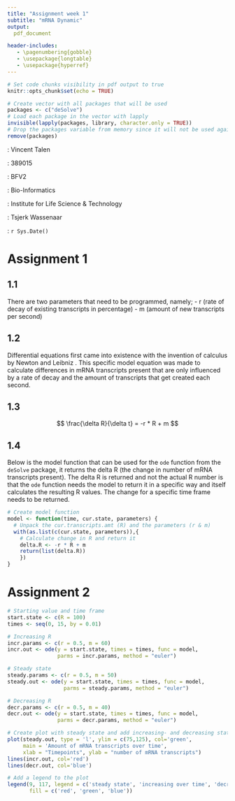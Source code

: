 ```yaml
---
title: "Assignment week 1"
subtitle: "mRNA Dynamic"
output:
  pdf_document

header-includes:
   - \pagenumbering{gobble}
   - \usepackage{longtable}
   - \usepackage{hyperref}
---
```


```r
# Set code chunks visibility in pdf output to true
knitr::opts_chunk$set(echo = TRUE)

# Create vector with all packages that will be used
packages <- c("deSolve")
# Load each package in the vector with lapply
invisible(lapply(packages, library, character.only = TRUE))
# Drop the packages variable from memory since it will not be used again
remove(packages)
```


<!-- (Front page) -->
\vspace{60pt}
\begin{center}
  \includegraphics[width=90mm]{../hanze.png}
\end{center}
\vspace{40pt}

\hfill \textbf{Student}: Vincent Talen  

\hfill \textbf{Student number}: 389015  

\hfill \textbf{Class}: BFV2

\hfill \textbf{Study}: Bio-Informatics

\hfill \textbf{Institute}: Institute for Life Science & Technology

\hfill \textbf{Teacher}: Tsjerk Wassenaar

\hfill \textbf{Date}: `r Sys.Date()`


<!-- (Page 01 - Table of contents) -->
\newpage
\setcounter{secnumdepth}{2}
\tableofcontents
\pagenumbering{arabic}


<!-- (Assignment 1) -->
\newpage
# Assignment 1
## 1.1 {-}
There are two parameters that need to be programmed, namely;
  - r (rate of decay of existing transcripts in percentage)
  - m (amount of new transcripts per second)

## 1.2 {-}
Differential equations first came into existence with the invention of calculus by Newton and Leibniz \cite{Wikipedia1}.
This specific model equation was made to calculate differences in mRNA transcripts present that are only influenced by a rate of decay and the amount of transcripts that get created each second.

## 1.3 {-}
$$ \frac{\delta R}{\delta t} = -r * R + m $$
\begin{center}
  \includegraphics[width=90mm]{biological_model.png}
\end{center}

## 1.4 {-}
Below is the model function that can be used for the `ode` function from the `deSolve` package, it returns the delta R (the change in number of mRNA transcripts present).
The delta R is returned and not the actual R number is that the `ode` function needs the model to return it in a specific way and itself calculates the resulting R values. The change for a specific time frame needs to be returned.

```r
# Create model function
model <- function(time, cur.state, parameters) {
  # Unpack the cur.transcripts.amt (R) and the parameters (r & m)
  with(as.list(c(cur.state, parameters)),{
    # Calculate change in R and return it
    delta.R <- -r * R + m
    return(list(delta.R))
    })
}
```


<!-- (Assignment 2) -->
# Assignment 2
```r
# Starting value and time frame
start.state <- c(R = 100)
times <- seq(0, 15, by = 0.01)

# Increasing R
incr.params <- c(r = 0.5, m = 60)
incr.out <- ode(y = start.state, times = times, func = model, 
                parms = incr.params, method = "euler")

# Steady state
steady.params <- c(r = 0.5, m = 50)
steady.out <- ode(y = start.state, times = times, func = model, 
                  parms = steady.params, method = "euler")

# Decreasing R
decr.params <- c(r = 0.5, m = 40)
decr.out <- ode(y = start.state, times = times, func = model, 
                parms = decr.params, method = "euler")

# Create plot with steady state and add increasing- and decreasing states after
plot(steady.out, type = 'l', ylim = c(75,125), col='green',
     main = 'Amount of mRNA transcripts over time',
     xlab = "Timepoints", ylab = "number of mRNA transcripts")
lines(incr.out, col='red')
lines(decr.out, col='blue')

# Add a legend to the plot
legend(9, 117, legend = c('steady state', 'increasing over time', 'decreasing over time'), 
       fill = c('red', 'green', 'blue'))
```

<!-- (References) -->
\newpage
\begin{thebibliography}{9}

\bibitem{Wikipedia1}
Wikipedia contributors: \textit{Differential equation}, Wikipedia, The Free Encyclopedia, \url{https://en.wikipedia.org/w/index.php?title=Differential_equation&oldid=1087007437} (accessed May 10, 2022).

\end{thebibliography}
